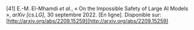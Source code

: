 \[41\]		E.-M. El-Mhamdi *et al.*, « On the Impossible Safety of Large AI Models », *arXiv \[cs.LG\]*, 30 septembre 2022\. \[En ligne\]. Disponible sur: [http://arxiv.org/abs/2209.15259](http://arxiv.org/abs/2209.15259)